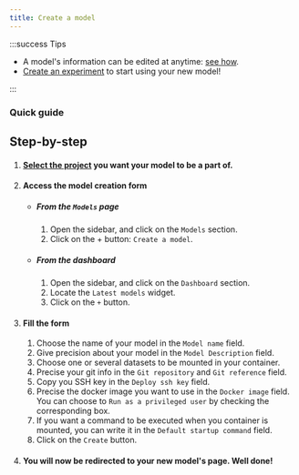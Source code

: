```yaml
---
title: Create a model
---
```


:::success Tips

- A model's information can be edited at anytime: [see how](edit-a-model).
- [Create an experiment](./experiments/create-an-experiment) to start using your new model!

:::


### Quick guide
<VideoPlayer src="https://cdn.csquare.run/docs/webm/create-a-model.webm" />

## Step-by-step
1. #### [Select the project](../projects/select-a-project.mdx) you want your model to be a part of.
2. #### Access the model creation form
    - ##### From the `Models` page
        1. Open the sidebar, and click on the `Models` section.
        2. Click on the + button: `Create a model`.
    - ##### From the dashboard
        1. Open the sidebar, and click on the `Dashboard` section.
        2. Locate the `Latest models` widget.
        3. Click on the `+` button.
3. #### Fill the form
    1. Choose the name of your model in the `Model name` field.
    2. Give precision about your model in the `Model Description` field.
    3. Choose one or several datasets to be mounted in your container.
    4. Precise your git info in the `Git repository` and `Git reference` field.
    5. Copy you SSH key in the `Deploy ssh key` field.
    6. Precise the docker image you want to use in the `Docker image` field. You can choose to `Run as a privileged user` by checking the corresponding box.
    7. If you want a command to be executed when you container is mounted, you can write it in the `Default startup command` field.
    3. Click on the `Create` button.
4. #### You will now be redirected to your new model's page. Well done!